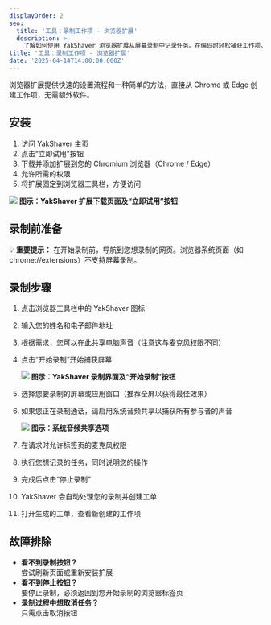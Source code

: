 ```yaml
---
displayOrder: 2
seo:
  title: '工具：录制工作项 - 浏览器扩展'
  description: >-
    了解如何使用 YakShaver 浏览器扩展从屏幕录制中记录任务。在编码时轻松捕获工作项。
title: '工具：录制工作项 - 浏览器扩展'
date: '2025-04-14T14:00:00.000Z'
---
```


浏览器扩展提供快速的设置流程和一种简单的方法，直接从 Chrome 或 Edge 创建工作项，无需额外软件。

## 安装

1. 访问 [YakShaver 主页](https://yakshaver.ai)
2. 点击“立即试用”按钮
3. 下载并添加扩展到您的 Chromium 浏览器（Chrome / Edge）
4. 允许所需的权限
5. 将扩展固定到浏览器工具栏，方便访问

![](/YakShaver/Docs/Try-it-now.png)
**图示：YakShaver 扩展下载页面及“立即试用”按钮**

## 录制前准备

💡 **重要提示：** 在开始录制前，导航到您想录制的网页。浏览器系统页面（如 chrome://extensions）不支持屏幕录制。

## 录制步骤

1. 点击浏览器工具栏中的 YakShaver 图标
2. 输入您的姓名和电子邮件地址
3. 根据需求，您可以在此共享电脑声音（注意这与麦克风权限不同）
4. 点击“开始录制”开始捕获屏幕

   ![](/YakShaver/Docs/Start-Recording.png)
   **图示：YakShaver 录制界面及“开始录制”按钮**
5. 选择您要录制的屏幕或应用窗口（推荐全屏以获得最佳效果）
6. 如果您正在录制通话，请启用系统音频共享以捕获所有参与者的声音

   ![](/YakShaver/Docs/Computer-audio.png)
   **图示：系统音频共享选项**
7. 在请求时允许标签页的麦克风权限
8. 执行您想记录的任务，同时说明您的操作
9. 完成后点击“停止录制”
10. YakShaver 会自动处理您的录制并创建工单
11. 打开生成的工单，查看新创建的工作项

## 故障排除

* **看不到录制按钮？**\
  尝试刷新页面或重新安装扩展
* **看不到停止按钮？**\
  要停止录制，必须返回到您开始录制的浏览器标签页
* **录制过程中想取消任务？**\
  只需点击取消按钮